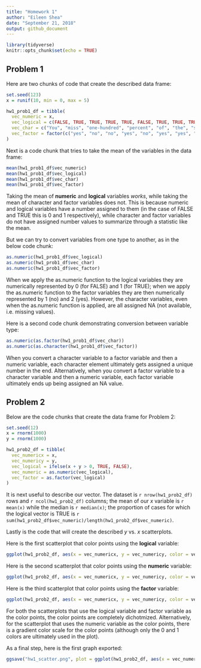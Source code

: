 ```yaml
---
title: "Homework 1"
author: "Eileen Shea"
date: "September 21, 2018"
output: github_document
---
```


```r
library(tidyverse)
knitr::opts_chunk$set(echo = TRUE)
```

## Problem 1

Here are two chunks of code that create the described data frame:

```r
set.seed(123)
x = runif(10, min = 0, max = 5)
```

```r
hw1_prob1_df = tibble(
  vec_numeric = x,
  vec_logical = c(FALSE, TRUE, TRUE, TRUE, TRUE, FALSE, TRUE, TRUE, TRUE, TRUE),
  vec_char = c("You", "miss", "one-hundred", "percent", "of", "the", "shots", "you", "don't", "take"),
  vec_factor = factor(c("yes", "no", "no", "yes", "no", "yes", "yes", "no", "no", "yes"))
)
```

Next is a code chunk that tries to take the mean of the variables in the data frame:

```r
mean(hw1_prob1_df$vec_numeric)
mean(hw1_prob1_df$vec_logical)
mean(hw1_prob1_df$vec_char)
mean(hw1_prob1_df$vec_factor)
```

Taking the mean of **numeric** and **logical** variables *works*, while taking the mean of character and factor variables does not. This is because numeric and logical variables have a number assigned to them (in the case of FALSE and TRUE this is 0 and 1 respectively), while character and factor variables do not have assigned number values to summarize through a statistic like the mean.

But we can try to convert variables from one type to another, as in the below code chunk:

```r
as.numeric(hw1_prob1_df$vec_logical)
as.numeric(hw1_prob1_df$vec_char)
as.numeric(hw1_prob1_df$vec_factor)
```

When we apply the as.numeric function to the logical variables they are numerically represented by 0 (for FALSE) and 1 (for TRUE); when we apply the as.numeric function to the factor variables they are then numerically represented by 1 (no) and 2 (yes). However, the character variables, even when the as.numeric function is applied, are all assigned NA (not available, i.e. missing values).

Here is a second code chunk demonstrating conversion between variable type:

```r
as.numeric(as.factor(hw1_prob1_df$vec_char))
as.numeric(as.character(hw1_prob1_df$vec_factor))
```

When you convert a character variable to a factor variable and then a numeric variable, each character element ultimately gets assigned a unique number in the end. Alternatively, when you convert a factor variable to a character variable and then a numeric variable, each factor variable ultimately ends up being assigned an NA value.


## Problem 2

Below are the code chunks that create the data frame for Problem 2:

```r
set.seed(12)
x = rnorm(1000)
y = rnorm(1000)
```

```r
hw1_prob2_df = tibble(
  vec_numericx = x,
  vec_numericy = y,
  vec_logical = ifelse(x + y > 0, TRUE, FALSE),
  vec_numeric = as.numeric(vec_logical),
  vec_factor = as.factor(vec_logical)
)
```

It is next useful to describe our vector. The dataset is `r nrow(hw1_prob2_df)` rows and `r ncol(hw1_prob2_df)` columns; the mean of our *x* variable is `r mean(x)` while the median is `r median(x)`; the proportion of cases for which the logical vector is TRUE is `r sum(hw1_prob2_df$vec_numeric)/length(hw1_prob2_df$vec_numeric)`.

Lastly is the code that will create the described *y* vs. *x* scatterplots.

Here is the first scatterplot that color points using the **logical** variable:

```r
ggplot(hw1_prob2_df, aes(x = vec_numericx, y = vec_numericy, color = vec_logical)) + geom_point()
```

Here is the second scatterplot that color points using the **numeric** variable:

```r
ggplot(hw1_prob2_df, aes(x = vec_numericx, y = vec_numericy, color = vec_numeric)) + geom_point()
```

Here is the third scatterplot that color points using the **factor** variable:
```r
ggplot(hw1_prob2_df, aes(x = vec_numericx, y = vec_numericy, color = vec_factor)) + geom_point()
```

For both the scatterplots that use the logical variable and factor variable as the color points, the color points are completely dichotmized. Alternatively, for the scatterplot that uses the numeric variable as the color points, there is a gradient color scale for the color points (although only the 0 and 1 colors are ultimately used in the plot).

As a final step, here is the first graph exported:

```r
ggsave("hw1_scatter.png", plot = ggplot(hw1_prob2_df, aes(x = vec_numericx, y = vec_numericy, color = vec_logical)) + geom_point() )
```
